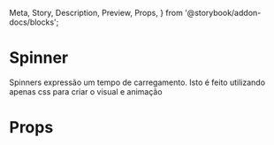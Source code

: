   Meta,
  Story,
  Description,
  Preview,
  Props,
} from '@storybook/addon-docs/blocks';



<Meta title="Components/Spinner" component={Spinner} />

# Spinner

Spinners expressão um tempo de carregamento. Isto é feito utilizando apenas css para criar o visual e animação

<Preview>
  <Story name="Indeterminated" decorators={[withKnobs, withA11y]}>
    <div>
      <Spinner size={knobSpinnerSize()} />
      <Spinner size={knobSpinnerSize()} color="primary" />
      <Spinner size={knobSpinnerSize()} color="secondary" />
    </div>
  </Story>
</Preview>

# Props

<Props of={Spinner} />
